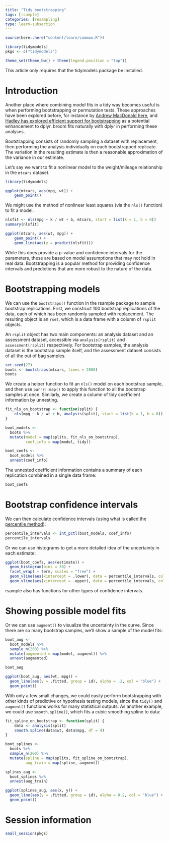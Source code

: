 ```yaml
---
title: "Tidy bootstrapping"
tags: [rsample]
categories: [resampling]
type: learn-subsection
---
```


```r
source(here::here("content/learn/common.R"))
```

```r
library(tidymodels)
pkgs <- c("tidymodels")

theme_set(theme_bw() + theme(legend.position = "top"))
```


This article only requires that the tidymodels package be installed.

# Introduction


Another place where combining model fits in a tidy way becomes useful is when performing bootstrapping or permutation tests. These approaches have been explored before, for instance by [Andrew MacDonald here](http://rstudio-pubs-static.s3.amazonaws.com/19698_a4c472606e3c43e4b94720506e49bb7b.html), and [Hadley has explored efficient support for bootstrapping](https://github.com/hadley/dplyr/issues/269) as a potential enhancement to dplyr. broom fits naturally with dplyr in performing these analyses.

Bootstrapping consists of randomly sampling a dataset with replacement, then performing the analysis individually on each bootstrapped replicate. The variation in the resulting estimate is then a reasonable approximation of the variance in our estimate.

Let's say we want to fit a nonlinear model to the weight/mileage relationship in the `mtcars` dataset.

```r
library(tidymodels)

ggplot(mtcars, aes(mpg, wt)) + 
    geom_point()
```

We might use the method of nonlinear least squares (via the `nls()` function) to fit a model.

```r
nlsfit <- nls(mpg ~ k / wt + b, mtcars, start = list(k = 1, b = 0))
summary(nlsfit)

ggplot(mtcars, aes(wt, mpg)) +
    geom_point() +
    geom_line(aes(y = predict(nlsfit)))
```

While this does provide a p-value and confidence intervals for the parameters, these are based on model assumptions that may not hold in real data. Bootstrapping is a popular method for providing confidence intervals and predictions that are more robust to the nature of the data.

# Bootstrapping models

We can use the `bootstraps()` function in the rsample package to sample bootstrap replications. First, we construct 100 bootstrap replications of the data, each of which has been randomly sampled with replacement. The resulting object is an `rset`, which is a data frame with a column of `rsplit` objects.

An `rsplit` object has two main components: an analysis dataset and an assessment dataset, accessible via `analysis(rsplit)` and `assessment(rsplit)` respectively. For bootstrap samples, the analysis dataset is the bootstrap sample itself, and the assessment dataset consists of all the out of bag samples.

```r
set.seed(27)
boots <- bootstraps(mtcars, times = 2000)
boots
```

We create a helper function to fit an `nls()` model on each bootstrap sample, and then use `purrr::map()` to apply this function to all the bootstrap samples at once. Similarly, we create a column of tidy coefficient information by unnesting.

```r
fit_nls_on_bootstrap <- function(split) {
    nls(mpg ~ k / wt + b, analysis(split), start = list(k = 1, b = 0))
}

boot_models <-
  boots %>% 
  mutate(model = map(splits, fit_nls_on_bootstrap),
         coef_info = map(model, tidy))

boot_coefs <- 
  boot_models %>% 
  unnest(coef_info)
```

The unnested coefficient information contains a summary of each replication combined in a single data frame:

```r
boot_coefs
```

# Bootstrap confidence intervals

We can then calculate confidence intervals (using what is called the [percentile method](https://www.uvm.edu/~dhowell/StatPages/Randomization%20Tests/ResamplingWithR/BootstMeans/bootstrapping_means.html)):

```r
percentile_intervals <- int_pctl(boot_models, coef_info)
percentile_intervals
```

Or we can use histograms to get a more detailed idea of the uncertainty in each estimate:

```r
ggplot(boot_coefs, aes(estimate)) +
  geom_histogram(bins = 30) +
  facet_wrap( ~ term, scales = "free") +
  geom_vline(aes(xintercept = .lower), data = percentile_intervals, col = "blue") +
  geom_vline(aes(xintercept = .upper), data = percentile_intervals, col = "blue")
```

rsample also has functions for other types of confidence intervals. 

# Showing possible model fits

Or we can use `augment()` to visualize the uncertainty in the curve. Since there are so many bootstrap samples, we'll show a sample of the model fits:

```r
boot_aug <- 
  boot_models %>% 
  sample_n(200) %>% 
  mutate(augmented = map(model, augment)) %>% 
  unnest(augmented)

boot_aug
```

```r
ggplot(boot_aug, aes(wt, mpg)) +
  geom_line(aes(y = .fitted, group = id), alpha = .2, col = "blue") +
  geom_point()
```

With only a few small changes, we could easily perform bootstrapping with other kinds of predictive or hypothesis testing models, since the `tidy()` and `augment()` functions works for many statistical outputs. As another example, we could use `smooth.spline()`, which fits a cubic smoothing spline to data:

```r
fit_spline_on_bootstrap <- function(split) {
    data <- analysis(split)
    smooth.spline(data$wt, data$mpg, df = 4)
}

boot_splines <- 
  boots %>% 
  sample_n(200) %>% 
  mutate(spline = map(splits, fit_spline_on_bootstrap),
         aug_train = map(spline, augment))

splines_aug <- 
  boot_splines %>% 
  unnest(aug_train)

ggplot(splines_aug, aes(x, y)) +
  geom_line(aes(y = .fitted, group = id), alpha = 0.2, col = "blue") +
  geom_point()
```



# Session information

```r
small_session(pkgs)
```
 
 
